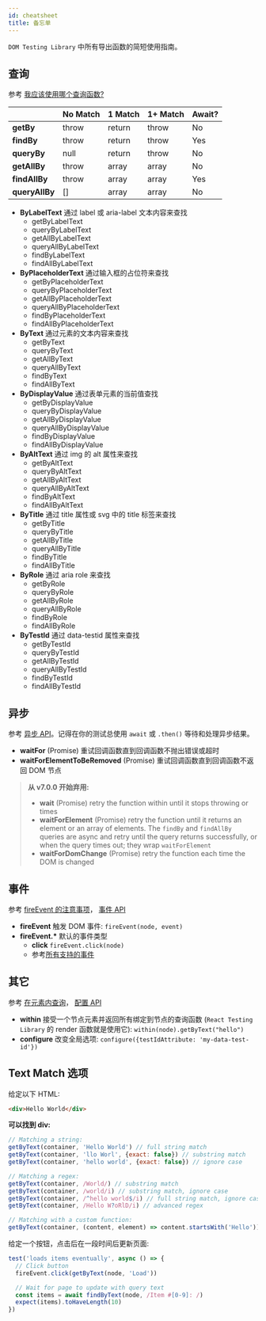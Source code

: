 ```yaml
---
id: cheatsheet
title: 备忘单
---
```


`DOM Testing Library` 中所有导出函数的简短使用指南。

## 查询

参考 [我应该使用哪个查询函数?](queries/about.mdx#priority)

|                | No Match | 1 Match | 1+ Match | Await? |
| -------------- | -------- | ------- | -------- | ------ |
| **getBy**      | throw    | return  | throw    | No     |
| **findBy**     | throw    | return  | throw    | Yes    |
| **queryBy**    | null     | return  | throw    | No     |
| **getAllBy**   | throw    | array   | array    | No     |
| **findAllBy**  | throw    | array   | array    | Yes    |
| **queryAllBy** | []       | array   | array    | No     |

- **ByLabelText** 通过 label 或 aria-label 文本内容来查找
  - getByLabelText
  - queryByLabelText
  - getAllByLabelText
  - queryAllByLabelText
  - findByLabelText
  - findAllByLabelText
- **ByPlaceholderText** 通过输入框的占位符来查找
  - getByPlaceholderText
  - queryByPlaceholderText
  - getAllByPlaceholderText
  - queryAllByPlaceholderText
  - findByPlaceholderText
  - findAllByPlaceholderText
- **ByText** 通过元素的文本内容来查找
  - getByText
  - queryByText
  - getAllByText
  - queryAllByText
  - findByText
  - findAllByText
- **ByDisplayValue** 通过表单元素的当前值查找
  - getByDisplayValue
  - queryByDisplayValue
  - getAllByDisplayValue
  - queryAllByDisplayValue
  - findByDisplayValue
  - findAllByDisplayValue
- **ByAltText** 通过 img 的 alt 属性来查找
  - getByAltText
  - queryByAltText
  - getAllByAltText
  - queryAllByAltText
  - findByAltText
  - findAllByAltText
- **ByTitle** 通过 title 属性或 svg 中的 title 标签来查找
  - getByTitle
  - queryByTitle
  - getAllByTitle
  - queryAllByTitle
  - findByTitle
  - findAllByTitle
- **ByRole** 通过 aria role 来查找
  - getByRole
  - queryByRole
  - getAllByRole
  - queryAllByRole
  - findByRole
  - findAllByRole
- **ByTestId** 通过 data-testid 属性来查找
  - getByTestId
  - queryByTestId
  - getAllByTestId
  - queryAllByTestId
  - findByTestId
  - findAllByTestId

## 异步

参考 [异步 API](dom-testing-library/api-async.mdx)。记得在你的测试总使用 `await` 或
`.then()` 等待和处理异步结果。

- **waitFor** (Promise) 重试回调函数直到回调函数不抛出错误或超时
- **waitForElementToBeRemoved** (Promise) 重试回调函数直到回调函数不返回 DOM 节点

> **从 v7.0.0 开始弃用:**
>
> - **wait** (Promise) retry the function within until it stops throwing or
>   times
> - **waitForElement** (Promise) retry the function until it returns an element
>   or an array of elements. The `findBy` and `findAllBy` queries are async and
>   retry until the query returns successfully, or when the query times out;
>   they wrap `waitForElement`
> - **waitForDomChange** (Promise) retry the function each time the DOM is
>   changed

## 事件

参考 [fireEvent 的注意事项](guide-events.mdx)，
[事件 API](api-events.mdx)

- **fireEvent** 触发 DOM 事件: `fireEvent(node, event)`
- **fireEvent.\*** 默认的事件类型
  - **click** `fireEvent.click(node)`
  - 参考[所有支持的事件](https://github.com/testing-library/dom-testing-library/blob/master/src/event-map.js)

## 其它

参考 [在元素内查询](api-within.mdx)，
[配置 API](api-configuration.mdx)

- **within** 接受一个节点元素并返回所有绑定到节点的查询函数
  (`React Testing Library` 的 render 函数就是使用它): `within(node).getByText("hello")`
- **configure** 改变全局选项:
  `configure({testIdAttribute: 'my-data-test-id'})`

## Text Match 选项

给定以下 HTML:

```html
<div>Hello World</div>
```

**可以找到 div:**

```javascript
// Matching a string:
getByText(container, 'Hello World') // full string match
getByText(container, 'llo Worl', {exact: false}) // substring match
getByText(container, 'hello world', {exact: false}) // ignore case

// Matching a regex:
getByText(container, /World/) // substring match
getByText(container, /world/i) // substring match, ignore case
getByText(container, /^hello world$/i) // full string match, ignore case
getByText(container, /Hello W?oRlD/i) // advanced regex

// Matching with a custom function:
getByText(container, (content, element) => content.startsWith('Hello'))
```

给定一个按钮，点击后在一段时间后更新页面:

```jsx
test('loads items eventually', async () => {
  // Click button
  fireEvent.click(getByText(node, 'Load'))

  // Wait for page to update with query text
  const items = await findByText(node, /Item #[0-9]: /)
  expect(items).toHaveLength(10)
})
```

